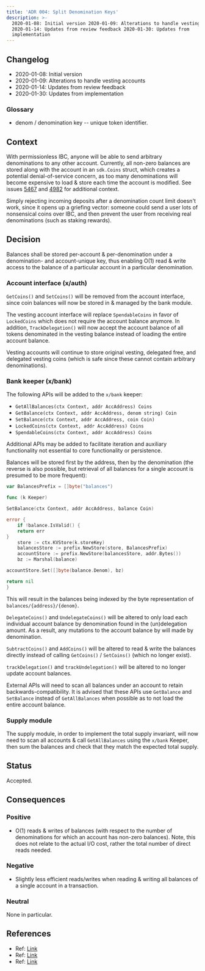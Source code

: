 ```yaml
---
title: 'ADR 004: Split Denomination Keys'
description: >-
  2020-01-08: Initial version 2020-01-09: Alterations to handle vesting accounts
  2020-01-14: Updates from review feedback 2020-01-30: Updates from
  implementation
---
```


## Changelog

* 2020-01-08: Initial version
* 2020-01-09: Alterations to handle vesting accounts
* 2020-01-14: Updates from review feedback
* 2020-01-30: Updates from implementation

### Glossary

* denom / denomination key -- unique token identifier.

## Context

With permissionless IBC, anyone will be able to send arbitrary denominations to any other account. Currently, all non-zero balances are stored along with the account in an `sdk.Coins` struct, which creates a potential denial-of-service concern, as too many denominations will become expensive to load & store each time the account is modified. See issues [5467](https://github.com/cosmos/cosmos-sdk/issues/5467) and [4982](https://github.com/cosmos/cosmos-sdk/issues/4982) for additional context.

Simply rejecting incoming deposits after a denomination count limit doesn't work, since it opens up a griefing vector: someone could send a user lots of nonsensical coins over IBC, and then prevent the user from receiving real denominations (such as staking rewards).

## Decision

Balances shall be stored per-account & per-denomination under a denomination- and account-unique key, thus enabling O(1) read & write access to the balance of a particular account in a particular denomination.

### Account interface (x/auth)

`GetCoins()` and `SetCoins()` will be removed from the account interface, since coin balances will
now be stored in & managed by the bank module.

The vesting account interface will replace `SpendableCoins` in favor of `LockedCoins` which does
not require the account balance anymore. In addition, `TrackDelegation()`  will now accept the
account balance of all tokens denominated in the vesting balance instead of loading the entire
account balance.

Vesting accounts will continue to store original vesting, delegated free, and delegated
vesting coins (which is safe since these cannot contain arbitrary denominations).

### Bank keeper (x/bank)

The following APIs will be added to the `x/bank` keeper:

* `GetAllBalances(ctx Context, addr AccAddress) Coins`
* `GetBalance(ctx Context, addr AccAddress, denom string) Coin`
* `SetBalance(ctx Context, addr AccAddress, coin Coin)`
* `LockedCoins(ctx Context, addr AccAddress) Coins`
* `SpendableCoins(ctx Context, addr AccAddress) Coins`

Additional APIs may be added to facilitate iteration and auxiliary functionality not essential to
core functionality or persistence.

Balances will be stored first by the address, then by the denomination (the reverse is also possible,
but retrieval of all balances for a single account is presumed to be more frequent):

```go expandable
var BalancesPrefix = []byte("balances")

func (k Keeper)

SetBalance(ctx Context, addr AccAddress, balance Coin)

error {
    if !balance.IsValid() {
    return err
}
    store := ctx.KVStore(k.storeKey)
    balancesStore := prefix.NewStore(store, BalancesPrefix)
    accountStore := prefix.NewStore(balancesStore, addr.Bytes())
    bz := Marshal(balance)

accountStore.Set([]byte(balance.Denom), bz)

return nil
}
```

This will result in the balances being indexed by the byte representation of
`balances/{address}/{denom}`.

`DelegateCoins()` and `UndelegateCoins()` will be altered to only load each individual
account balance by denomination found in the (un)delegation amount. As a result,
any mutations to the account balance by will made by denomination.

`SubtractCoins()` and `AddCoins()` will be altered to read & write the balances
directly instead of calling `GetCoins()` / `SetCoins()` (which no longer exist).

`trackDelegation()` and `trackUndelegation()` will be altered to no longer update
account balances.

External APIs will need to scan all balances under an account to retain backwards-compatibility. It
is advised that these APIs use `GetBalance` and `SetBalance` instead of `GetAllBalances` when
possible as to not load the entire account balance.

### Supply module

The supply module, in order to implement the total supply invariant, will now need
to scan all accounts & call `GetAllBalances` using the `x/bank` Keeper, then sum
the balances and check that they match the expected total supply.

## Status

Accepted.

## Consequences

### Positive

* O(1) reads & writes of balances (with respect to the number of denominations for
  which an account has non-zero balances). Note, this does not relate to the actual
  I/O cost, rather the total number of direct reads needed.

### Negative

* Slightly less efficient reads/writes when reading & writing all balances of a
  single account in a transaction.

### Neutral

None in particular.

## References

* Ref: [Link](https://github.com/cosmos/cosmos-sdk/issues/4982)
* Ref: [Link](https://github.com/cosmos/cosmos-sdk/issues/5467)
* Ref: [Link](https://github.com/cosmos/cosmos-sdk/issues/5492)
